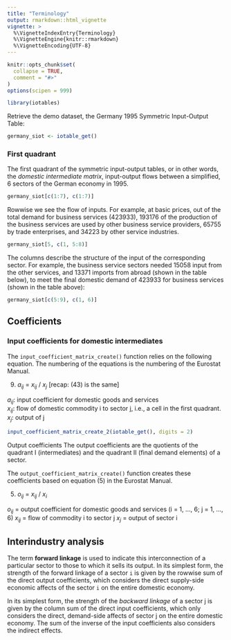 ```yaml
---
title: "Terminology"
output: rmarkdown::html_vignette
vignette: >
  %\VignetteIndexEntry{Terminology}
  %\VignetteEngine{knitr::rmarkdown}
  %\VignetteEncoding{UTF-8}
---
```


```r
knitr::opts_chunk$set(
  collapse = TRUE,
  comment = "#>"
)
options(scipen = 999)
```



```r
library(iotables)
```

Retrieve the demo dataset, the Germany 1995 Symmetric Input-Output Table: 

```r
germany_siot <- iotable_get()
```

### First quadrant

The first quadrant of the symmetric input-output tables, or in other words, the _domestic intermediate matrix_, input-output flows between a simplified, 6 sectors of the German economy in 1995. 

```r
germany_siot[c(1:7), c(1:7)]
```

Rowwise we see the flow of inputs. For example, at basic prices, out of the total demand for business services (423933), 193176	of the production of the business services are used by other business service providers, 65755	by trade enterprises, and 34223 by other service industries.

```r
germany_siot[5, c(1, 5:8)]
```

The columns describe the structure of the input of the corresponding sector. For example, the business service sectors needed 15058 input from the other services, and 13371 imports from abroad (shown in the table below), to meet the final domestic demand of 423933 for business services (shown in the table above):

```r
germany_siot[c(5:9), c(1, 6)]
```

## Coefficients

### Input coefficients for domestic intermediates

The `input_coefficient_matrix_create()` function relies on the following equation. The numbering of the equations is the numbering of the Eurostat Manual.

(9)  $a_{ij}$ = $x_{ij}$ / $x_j$  [recap: (43) is the same]

$a_{ij}$: input coefficient for domestic goods and services</br>
$x_{ij}$: flow of domestic commodity i to sector j, i.e., a cell in the first quadrant.</br>
$x_j$: output of j

```r
input_coefficient_matrix_create_2(iotable_get(), digits = 2)
```


Output coefficients
The output coefficients are the quotients of the quadrant I (intermediates) and the quadrant II (final demand elements) of a sector.

The `output_coefficient_matrix_create()` function creates these coefficients based on equation (5) in the Eurostat Manual.

(5) $o_{ij}$ = $x_{ij}$ / $x_i$ 
 
$o_{ij}$ = output coefficient for domestic goods and services (i = 1, ..., 6; j = 1, ..., 6)
$x_{ij}$ = flow of commodity i to sector j
$x_j$ = output of sector i


## Interindustry analysis

The term **forward linkage** is used to indicate this interconnection of a particular sector to those to which it sells its output. In its simplest form, the strength of the forward linkage of a sector `i` is given by the rowwise sum of the direct output coefficients, which considers the direct supply-side economic affects of the sector `i` on the entire domestic economy.

In its simplest form, the strength of the _backward linkage_ of a sector j is given by the column sum of the direct input coefficients, which only considers the direct, demand-side affects of sector j on the entire domestic economy. The sum of the inverse of the input coefficients also considers the indirect effects.

